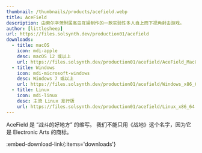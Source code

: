 ```yaml
---
thumbnail: /thumbnails/products/acefield.webp
title: AceField
description: 由索尔辛茨附属高岛互娱制作的一款实验性多人自上而下视角射击游戏。
author: [littlesheep]
url: https://files.solsynth.dev/production01/acefield
downloads:
  - title: macOS
    icon: mdi-apple
    desc: macOS 12 或以上
    url: https://files.solsynth.dev/production01/acefield/AceField_MacOS_arm64.dmg
  - title: Windows
    icon: mdi-microsoft-windows
    desc: Windows 7 或以上
    url: https://files.solsynth.dev/production01/acefield/Windows_x86_64.zip
  - title: Linux
    icon: mdi-linux
    desc: 主流 Linux 发行版
    url: https://files.solsynth.dev/production01/acefield/Linux_x86_64.zip
---
```


AceField 是 “战斗的好地方” 的缩写。
我们不能只用《战地》这个名字，因为它是 Electronic Arts 的商标。

:embed-download-link{:items='downloads'}

